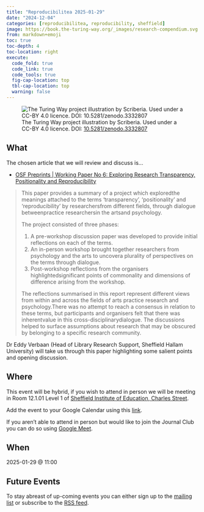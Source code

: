 ```yaml
---
title: "Reproducibilitea 2025-01-29"
date: "2024-12-04"
categories: [reproducibilitea, reproducibility, sheffield]
image: https://book.the-turing-way.org/_images/research-compendium.svg
from: markdown+emoji
toc: true
toc-depth: 4
toc-location: right
execute:
  code_fold: true
  code_link: true
  code_tools: true
  fig-cap-location: top
  tbl-cap-location: top
  warning: false
---
```


![The Turing Way project illustration by Scriberia. Used under a CC-BY 4.0 licence. DOI:
[10.5281/zenodo.3332807](https://doi.org/10.5281/zenodo.3332807)](https://book.the-turing-way.org/_images/research-compendium.svg)

## What

The chosen article that we will review and discuss is...

- [OSF Preprints | Working Paper No 6: Exploring Research Transparency, Positionality and
  Reproducibility](https://osf.io/preprints/osf/chyd4)

> This  paper  provides  a  summary  of a  project  which exploredthe  meanings  attached  to  the terms ‘transparency’,
> ‘positionality’ and ‘reproducibility’ by researchersfrom  different  fields, through dialogue betweenpractice
> researchersin the artsand psychology.
>
> The project consisted of three phases:
>
> 1. A pre-workshop discussion paper was developed to provide initial reflections on each of the terms.
> 2. An in-person workshop brought together researchers from psychology and the arts to uncovera plurality of
>    perspectives on the terms through dialogue.
> 3. Post-workshop reflections   from   the   organisers   highlightedsignificant   points   of commonality and
>    dimensions of difference arising from the workshop.
>
> The reflections summarised in this report represent different views from within and across
> the fields of arts practice research and psychology.There was no attempt to reach a consensus in relation to these
> terms, but participants and organisers felt that there was inherentvalue in this cross-disciplinarydialogue.  The
> discussions  helped  to  surface assumptions  about research that may be obscured by belonging to a specific research
> community.

Dr Eddy Verbaan (Head of Library Research Support, Sheffield Hallam University) will take us through this paper
highlighting some salient points and opening discussion.

## Where

This event will be hybrid, if you wish to attend in person we will be meeting in Room 12.1.01 Level 1 of [Sheffield
Institute of Education, Charles Street](https://www.openstreetmap.org/way/104031232).

Add the event to your Google Calendar using this
[link](https://calendar.google.com/calendar/event?action=TEMPLATE&tmeid=M3RrbjRzMzVwbnU2NGg2YThkM2swZWxmMDggbi5zaGVwaGFyZEBzaGVmZmllbGQuYWMudWs&tmsrc=n.shephard%40sheffield.ac.uk).

If you aren't able to attend in person but would like to join the Journal Club you can do so using [Google
Meet](https://meet.google.com/tpv-xyrn-gwi).

## When

2025-01-29 @ 11:00

## Future Events

To stay abreast of up-coming events you can either sign up to the [mailing
list](https://groups.google.com/a/sheffield.ac.uk/g/reproducibilitea) or subscribe to the [RSS
feed](https://reproducibilitea-sheffield.github.io/index.xml).
